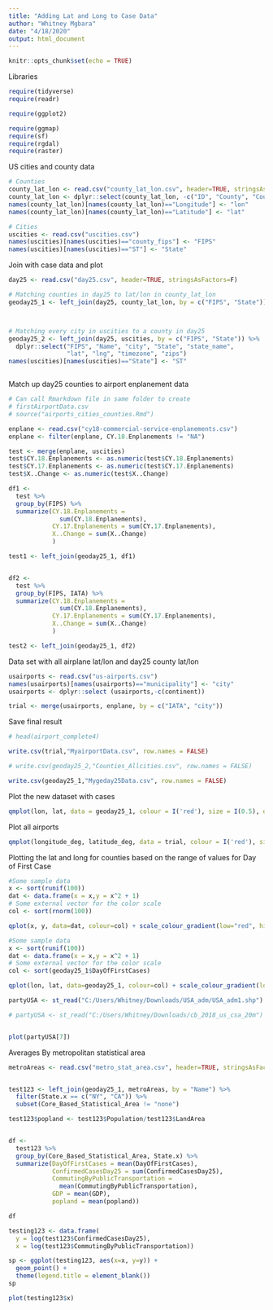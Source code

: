 ```yaml
---
title: "Adding Lat and Long to Case Data"
author: "Whitney Mgbara"
date: "4/18/2020"
output: html_document
---
```


```r
knitr::opts_chunk$set(echo = TRUE)
```



Libraries
```r

require(tidyverse)
require(readr)

require(ggplot2)

require(ggmap)
require(sf) 
require(rgdal)
require(raster)
```



US cities and county data
```r
# Counties
county_lat_lon <- read.csv("county_lat_lon.csv", header=TRUE, stringsAsFactors=F)
county_lat_lon <- dplyr::select(county_lat_lon, -c("ID", "County", "County.Seat.s."))
names(county_lat_lon)[names(county_lat_lon)=="Longitude"] <- "lon"
names(county_lat_lon)[names(county_lat_lon)=="Latitude"] <- "lat"

# Cities
uscities <- read.csv("uscities.csv")
names(uscities)[names(uscities)=="county_fips"] <- "FIPS"
names(uscities)[names(uscities)=="ST"] <- "State"

```


Join with case data and plot
```r
day25 <- read.csv("day25.csv", header=TRUE, stringsAsFactors=F)


```


```r

# Matching counties in day25 to lat/lon in county_lat_lon
geoday25_1 <- left_join(day25, county_lat_lon, by = c("FIPS", "State")) 



# Matching every city in uscities to a county in day25
geoday25_2 <- left_join(day25, uscities, by = c("FIPS", "State")) %>%
  dplyr::select("FIPS", "Name", "city", "State", "state_name", 
                "lat", "lng", "timezone", "zips")
names(uscities)[names(uscities)=="State"] <- "ST"



```



Match up day25 counties to airport enplanement data
```r

# Can call Rmarkdown file in same folder to create
# firstAirportData.csv
# source("airports_cities_counties.Rmd")

enplane <- read.csv("cy18-commercial-service-enplanements.csv")
enplane <- filter(enplane, CY.18.Enplanements != "NA")

test <- merge(enplane, uscities)
test$CY.18.Enplanements <- as.numeric(test$CY.18.Enplanements)
test$CY.17.Enplanements <- as.numeric(test$CY.17.Enplanements)
test$X..Change <- as.numeric(test$X..Change)

df1 <- 
  test %>% 
  group_by(FIPS) %>%
  summarize(CY.18.Enplanements =
              sum(CY.18.Enplanements),
            CY.17.Enplanements = sum(CY.17.Enplanements),
            X..Change = sum(X..Change)
            )

test1 <- left_join(geoday25_1, df1)


df2 <- 
  test %>% 
  group_by(FIPS, IATA) %>%
  summarize(CY.18.Enplanements =
              sum(CY.18.Enplanements),
            CY.17.Enplanements = sum(CY.17.Enplanements),
            X..Change = sum(X..Change)
            )

test2 <- left_join(geoday25_1, df2)
```

Data set with all airplane lat/lon and day25 county lat/lon 
```r
usairports <- read.csv("us-airports.csv")
names(usairports)[names(usairports)=="municipality"] <- "city"
usairports <- dplyr::select (usairports,-c(continent))

trial <- merge(usairports, enplane, by = c("IATA", "city"))

```


Save final result
```r
# head(airport_complete4)

write.csv(trial,"MyairportData.csv", row.names = FALSE)

# write.csv(geoday25_2,"Counties_Allcities.csv", row.names = FALSE)

write.csv(geoday25_1,"Mygeday25Data.csv", row.names = FALSE)
```


Plot the new dataset with cases
```r
qmplot(lon, lat, data = geoday25_1, colour = I('red'), size = I(0.5), darken = .3)
```



Plot all airports
```r
qmplot(longitude_deg, latitude_deg, data = trial, colour = I('red'), size = I(0.5), darken = .3)
```







Plotting the lat and long for counties based on the range of values for Day of First Case
```r

#Some sample data
x <- sort(runif(100))
dat <- data.frame(x = x,y = x^2 + 1)
# Some external vector for the color scale
col <- sort(rnorm(100))

qplot(x, y, data=dat, colour=col) + scale_colour_gradient(low="red", high="blue")

#Some sample data
x <- sort(runif(100))
dat <- data.frame(x = x,y = x^2 + 1)
# Some external vector for the color scale
col <- sort(geoday25_1$DayOfFirstCases)

qplot(lon, lat, data=geoday25_1, colour=col) + scale_colour_gradient(low="red", high="blue")

```




```r

partyUSA <- st_read("C:/Users/Whitney/Downloads/USA_adm/USA_adm1.shp")

# partyUSA <- st_read("C:/Users/Whitney/Downloads/cb_2018_us_csa_20m")


plot(partyUSA[7])
```



Averages By metropolitan statistical area
```r

metroAreas <- read.csv("metro_stat_area.csv", header=TRUE, stringsAsFactors=F)


test123 <- left_join(geoday25_1, metroAreas, by = "Name") %>%
  filter(State.x == c("NY", "CA")) %>%
  subset(Core_Based_Statistical_Area != "none")

test123$popland <- test123$Population/test123$LandArea


df <- 
  test123 %>% 
  group_by(Core_Based_Statistical_Area, State.x) %>%
  summarize(DayOfFirstCases = mean(DayOfFirstCases),
            ConfirmedCasesDay25 = sum(ConfirmedCasesDay25),
            CommutingByPublicTransportation =
              mean(CommutingByPublicTransportation), 
            GDP = mean(GDP),
            popland = mean(popland))

df


```



```r

testing123 <- data.frame(
  y = log(test123$ConfirmedCasesDay25), 
  x = log(test123$CommutingByPublicTransportation)) 

sp <- ggplot(testing123, aes(x=x, y=y)) +
  geom_point() +
  theme(legend.title = element_blank())
sp 

```



```r

plot(testing123$x)
```


